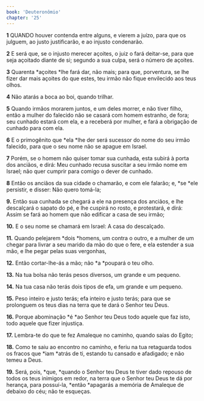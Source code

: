 ```yaml
---
book: 'Deuteronômio'
chapter: '25'
---
```


**1** QUANDO houver contenda entre alguns, e vierem a juízo, para que os julguem, ao justo justificarão, e ao injusto condenarão.

**2** E será que, se o injusto merecer açoites, o juiz o fará deitar-se, para que seja açoitado diante de si; segundo a sua culpa, será o número de açoites.

**3** Quarenta *açoites *lhe fará dar, não mais; para que, porventura, se lhe fizer dar mais açoites do que estes, teu irmão não fique envilecido aos teus olhos.

**4** Não atarás a boca ao boi, quando trilhar.

**5** Quando irmãos morarem juntos, e um deles morrer, e não tiver filho, então a mulher do falecido não se casará com homem estranho, de fora; seu cunhado estará com ela, e a receberá por mulher, e fará a obrigação de cunhado para com ela.

**6** E o primogênito que *ela *lhe der será sucessor do nome do seu irmão falecido, para que o seu nome não se apague em Israel.

**7** Porém, se o homem não quiser tomar sua cunhada, esta subirá à porta dos anciãos, e dirá: Meu cunhado recusa suscitar a seu irmão nome em Israel; não quer cumprir para comigo o dever de cunhado.

**8** Então os anciãos da sua cidade o chamarão, e com ele falarão; e, *se *ele persistir, e disser: Não quero tomá-la;

**9.** Então sua cunhada se chegará a ele na presença dos anciãos, e lhe descalçará o sapato do pé, e lhe cuspirá no rosto, e protestará, e dirá: Assim se fará ao homem que não edificar a casa de seu irmão;

**10.** E o seu nome se chamará em Israel: A casa do descalçado.

**11.** Quando pelejarem *dois *homens, um contra o outro, e a mulher de um chegar para livrar a seu marido da mão do que o fere, e ela estender a sua mão, e lhe pegar pelas suas vergonhas,

**12.** Então cortar-lhe-ás a mão; não *a *poupará o teu olho.

**13.** Na tua bolsa não terás pesos diversos, um grande e um pequeno.

**14.** Na tua casa não terás dois tipos de efa, um grande e um pequeno.

**15.** Peso inteiro e justo terás; efa inteiro e justo terás; para que se prolonguem os teus dias na terra que te dará o Senhor teu Deus.

**16.** Porque abominação *é *ao Senhor teu Deus todo aquele que faz isto, todo aquele que fizer injustiça.

**17.** Lembra-te do que te fez Amaleque no caminho, quando saías do Egito;

**18.** Como te saiu ao encontro no caminho, e feriu na tua retaguarda todos os fracos que *iam *atrás de ti, estando tu cansado e afadigado; e não temeu a Deus.

**19.** Será, pois, *que, *quando o Senhor teu Deus te tiver dado repouso de todos os teus inimigos em redor, na terra que o Senhor teu Deus te dá por herança, para possuí-la, *então *apagarás a memória de Amaleque de debaixo do céu; não te esqueças.
